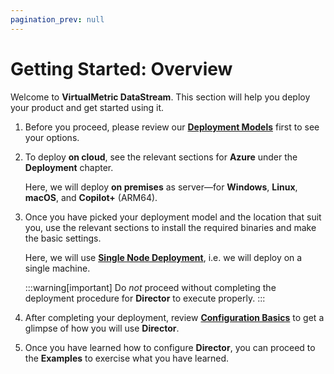 ```yaml
---
pagination_prev: null
---
```


# Getting Started: Overview

Welcome to **VirtualMetric DataStream**. This section will help you deploy your product and get started using it.

1. Before you proceed, please review our [**Deployment Models**](../deployment/index.mdx#models) first to see your options.

2. To deploy **on cloud**, see the relevant sections for **Azure** under the **Deployment** chapter.

    Here, we will deploy **on premises** as server&mdash;for **Windows**, **Linux**, **macOS**, and **Copilot+** (ARM64).

3. Once you have picked your deployment model and the location that suit you, use the relevant sections to install the required binaries and make the basic settings.

    Here, we will use [**Single Node Deployment**](./single-node.mdx), i.e. we will deploy on a single machine.

    :::warning[important]
    Do _not_ proceed without completing the deployment procedure for **Director** to execute properly.
    :::

4. After completing your deployment, review [**Configuration Basics**](./configuration-basics.mdx) to get a glimpse of how you will use **Director**.

5. Once you have learned how to configure **Director**, you can proceed to the **Examples** to exercise what you have learned.
